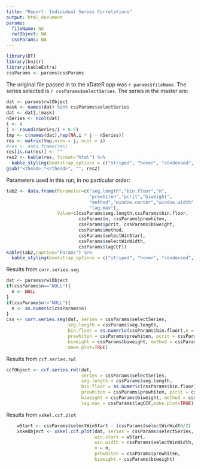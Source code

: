```yaml
---
title: "Report: Individual Series Correlations"
output: html_document
params:
  fileName: NA
  rwlObject: NA
  cssParams: NA
---
```


```r
library(DT)
library(knitr)
library(kableExtra)
cssParams <- params$cssParams
```

The original file passed in to the xDateR app was `r params$fileName`. The series selected is `r cssParams$selectSeries`. The series in the master are:

```r
dat <- params$rwlObject
mask <- names(dat) %in% cssParams$selectSeries
dat <- dat[,!mask]
nSeries <- ncol(dat)
i <- 4
j <- round(nSeries/i + 0.5)
tmp <- c(names(dat),rep(NA,i * j - nSeries))
res <- matrix(tmp,nrow = j, ncol = i)
#res <- data.frame(res)
res[is.na(res)] <- ""
res2 <- kable(res, format="html") %>%
  kable_styling(bootstrap_options = c("striped", "hover", "condensed", "responsive"))
gsub("<thead>.*</thead>", "", res2)
```

Parameters used in this run, in no particular order:

```r
tab2 <- data.frame(Parameter=c("seg.length","bin.floor","n",
                               "prewhiten","pcrit","biweight",
                               "method","window.center","window.width",
                               "lag.max"),
                   Value=c(cssParams$seg.length,cssParams$bin.floor,
                           cssParams$n, cssParams$prewhiten, 
                           cssParams$pcrit, cssParams$biweight,
                           cssParams$method,
                           cssParams$selectWinStart,
                           cssParams$selectWinWidth,
                           cssParams$lagCCF))
kable(tab2,caption="Params") %>%
  kable_styling(bootstrap_options = c("striped", "hover", "condensed", "responsive"))
```

Results from `corr.series.seg`

```r
dat <- params$rwlObject
if(cssParams$n=="NULL"){
  n <- NULL
}
if(cssParams$n!="NULL"){
  n <- as.numeric(cssParams$n)
}
css <- corr.series.seg(dat, series = cssParams$selectSeries, 
                       seg.length = cssParams$seg.length, 
                       bin.floor = as.numeric(cssParams$bin.floor),n = n,
                       prewhiten = cssParams$prewhiten, pcrit = cssParams$pcrit,
                       biweight = cssParams$biweight, method = cssParams$method,
                       make.plot=TRUE)
```


Results from `ccf.series.rwl`

```r
ccfObject <- ccf.series.rwl(dat, 
                            series = cssParams$selectSeries, 
                            seg.length = cssParams$seg.length, 
                            bin.floor = as.numeric(cssParams$bin.floor),n = n,
                            prewhiten = cssParams$prewhiten, pcrit = cssParams$pcrit,
                            biweight = cssParams$biweight, method = cssParams$method,
                            lag.max = cssParams$lagCCF,make.plot=TRUE)
```


Results from `xskel.ccf.plot`

```r
    wStart <- cssParams$selectWinStart - (cssParams$selectWinWidth/2)
    xskeObject <- xskel.ccf.plot(dat, series = cssParams$selectSeries, 
                                 win.start = wStart,
                                 win.width = cssParams$selectWinWidth,
                                 n = n,
                                 prewhiten = cssParams$prewhiten,
                                 biweight = cssParams$biweight)
```
